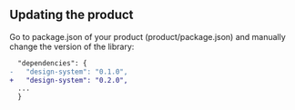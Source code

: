 



## Updating the product

Go to package.json of your product (product/package.json) and manually change the version of the library:

```diff
  "dependencies": {
-   "design-system": "0.1.0", 
+   "design-system": "0.2.0",
  ...
  }

```